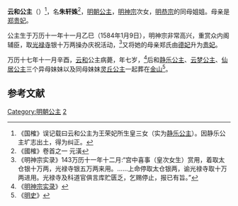 {{東亞女性歷史人物
| 名稱=云和公主
| 身份=[[明朝|明朝]]公主
| 畫像=
| 說明=
| 姓=朱
| 名=轩姝
| 封爵=[[公主|公主]]
| 位號=
| 封號=云和公主
| 出生年=1584年
| 逝世年=1590年
| 父親=[[明神宗|明神宗]]
| 同胞兄弟=[[朱常溆|朱常溆]]，[[明恭宗|明恭宗]]、[[朱常治|沅怀王朱常治]]
| 同胞姊妹=[[灵丘公主|灵丘公主]]、[[壽寧公主|壽寧公主]]
| 母親=[[郑贵妃|郑贵妃]]
|}}
'''云和公主'''（{{bd|1584年||1590年}}）<ref>《国榷》误记载曰云和公主为王荣妃所生皇三女（实为[[静乐公主_(明神宗)|静乐公主]]）。因静乐公主圹志出土，得为纠正。</ref>，名'''朱轩姝'''<ref name="c">《國榷》卷首之一 元潢</ref>，[[明朝|明朝]][[公主|公主]]，[[明神宗|明神宗]]次女，[[明恭宗|明恭宗]]的同母姐姐。母亲是[[郑贵妃|郑贵妃]]。

公主生于万历十一年十一月乙巳（1584年1月9日），明神宗非常高兴，重赏众内阁辅臣，取[[光禄寺|光禄寺]]银十万两操办庆祝活动，<ref>《明神宗实录》143万历十一年十二月:“宫中喜事（皇次女生）赏用，着取太仓银十万两，光禄寺银五万两来用。……上命停取太仓银两，谕光禄寺取十万两进用。光禄寺及科道官俱言库贮匮乏，乞赐停止，报已有旨。”</ref>又将她的母亲郑氏由[[德妃|德妃]]升为[[贵妃|贵妃]]。

万历十七年十一月辛酉，[[云和|云和]]公主病薨，年七岁，<ref>《[[明神宗实录|明神宗实录]]》</ref>后和[[静乐公主_(明神宗)|静乐公主]]、[[云梦公主|云梦公主]]、[[仙居公主|仙居公主]]三个异母妹妹以及同母妹妹[[灵丘公主|灵丘公主]]一起葬在[[玉泉山|金山]]<ref>《[[明史|明史]]》</ref>。

==参考文献==
{{reflist}}

{{明神宗皇室}}
{{明朝人物小作品}}

[[Category:明朝公主|Category:明朝公主]]
[[Category:明神宗皇女|2]]